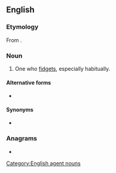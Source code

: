 ==English==

===Etymology===
From {{suffix|fidget|er|lang=en}}.

===Noun===
{{en-noun}}

# One who [[fidget]]s, especially habitually.

====Alternative forms====
* {{l|en|fidgetter}} {{q|rare}}

====Synonyms====
* {{l|en|fidget}}

===Anagrams===
* {{anagrams|en|a=deefgirt|regifted}}

[[Category:English agent nouns]]